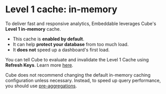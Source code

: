 # Level 1 cache: in-memory

To deliver fast and responsive analytics, Embeddable leverages Cube's **Level 1 in-memory** cache.

- This cache is **enabled by default**.
- It can help **protect your database** from too much load.  
- It **does not** speed up a dashboard's first load.

You can tell Cube to evaluate and invalidate the Level 1 Cache using **Refresh Keys**. Learn more [here](https://cube.dev/docs/product/caching#refresh-keys). 

Cube does not recommend changing the default in-memory caching configuration unless necessary. Instead, to speed up query performance, you should use [pre-aggregations](/data-modeling/caching/pre-aggregations).